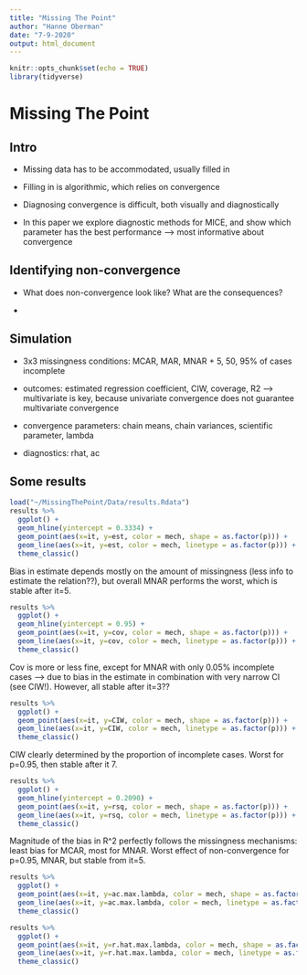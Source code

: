 ---
title: "Missing The Point"
author: "Hanne Oberman"
date: "7-9-2020"
output: html_document
---

```{r setup, include=FALSE}
knitr::opts_chunk$set(echo = TRUE)
library(tidyverse)
```

# Missing The Point

## Intro

- Missing data has to be accommodated, usually filled in

- Filling in is algorithmic, which relies on convergence

- Diagnosing convergence is difficult, both visually and diagnostically

- In this paper we explore diagnostic methods for MICE, and show which parameter has the best performance --> most informative about convergence 


## Identifying non-convergence

- What does non-convergence look like? What are the consequences?

- 


## Simulation

- 3x3 missingness conditions: MCAR, MAR, MNAR + 5, 50, 95% of cases incomplete

- outcomes: estimated regression coefficient, CIW, coverage, R2 --> multivariate is key, because univariate convergence does not guarantee multivariate convergence

- convergence parameters: chain means, chain variances, scientific parameter, lambda

- diagnostics: rhat, ac

## Some results

```{r echo=FALSE}
load("~/MissingThePoint/Data/results.Rdata")
results %>%
  ggplot() +
  geom_hline(yintercept = 0.3334) +
  geom_point(aes(x=it, y=est, color = mech, shape = as.factor(p))) +
  geom_line(aes(x=it, y=est, color = mech, linetype = as.factor(p))) +
  theme_classic()


```

Bias in estimate depends mostly on the amount of missingness (less info to estimate the relation??), but overall MNAR performs the worst, which is stable after it=5.

```{r}
results %>%
  ggplot() +
  geom_hline(yintercept = 0.95) +
  geom_point(aes(x=it, y=cov, color = mech, shape = as.factor(p))) +
  geom_line(aes(x=it, y=cov, color = mech, linetype = as.factor(p))) +
  theme_classic()


```

Cov is more or less fine, except for MNAR with only 0.05% incomplete cases --> due to bias in the estimate in combination with very narrow CI (see CIW!). However, all stable after it=3??

```{r}
results %>%
  ggplot() +
  geom_point(aes(x=it, y=CIW, color = mech, shape = as.factor(p))) +
  geom_line(aes(x=it, y=CIW, color = mech, linetype = as.factor(p))) +
  theme_classic()


```

CIW clearly determined by the proportion of incomplete cases. Worst for p=0.95, then stable after it 7.

```{r}
results %>%
  ggplot() +
  geom_hline(yintercept = 0.2090) +
  geom_point(aes(x=it, y=rsq, color = mech, shape = as.factor(p))) +
  geom_line(aes(x=it, y=rsq, color = mech, linetype = as.factor(p))) +
  theme_classic()

```

Magnitude of the bias in R^2 perfectly follows the missingness mechanisms: least bias for MCAR, most for MNAR. Worst effect of non-convergence for p=0.95, MNAR, but stable from it=5.

```{r}
results %>%
  ggplot() +
  geom_point(aes(x=it, y=ac.max.lambda, color = mech, shape = as.factor(p))) +
  geom_line(aes(x=it, y=ac.max.lambda, color = mech, linetype = as.factor(p))) +
  theme_classic()
```


```{r}
results %>%
  ggplot() +
  geom_point(aes(x=it, y=r.hat.max.lambda, color = mech, shape = as.factor(p))) +
  geom_line(aes(x=it, y=r.hat.max.lambda, color = mech, linetype = as.factor(p))) +
  theme_classic()

```

